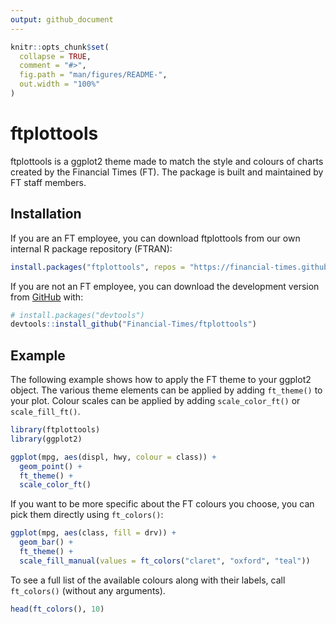 ```yaml
---
output: github_document
---
```


<!-- README.md is generated from README.Rmd. Please edit that file -->

```r
knitr::opts_chunk$set(
  collapse = TRUE,
  comment = "#>",
  fig.path = "man/figures/README-",
  out.width = "100%"
)
```

# ftplottools

<!-- badges: start -->
<!-- badges: end -->

ftplottools is a ggplot2 theme made to match the style and colours of charts created by the Financial Times (FT). The package is built and maintained by FT staff members.

## Installation

If you are an FT employee, you can download ftplottools from our own internal R package repository (FTRAN): 

``` r
install.packages("ftplottools", repos = "https://financial-times.github.io/FTRAN/")
```

If you are not an FT employee, you can download the development version from [GitHub](https://github.com/) with:

``` r
# install.packages("devtools")
devtools::install_github("Financial-Times/ftplottools")
```
## Example

The following example shows how to apply the FT theme to your ggplot2 object.
The various theme elements can be applied by adding `ft_theme()` to your plot.
Colour scales can be applied by adding `scale_color_ft()` or `scale_fill_ft()`.

```r
library(ftplottools)
library(ggplot2)

ggplot(mpg, aes(displ, hwy, colour = class)) + 
  geom_point() +
  ft_theme() +
  scale_color_ft()
```
If you want to be more specific about the FT colours you choose, you can pick them directly using `ft_colors()`:

```r
ggplot(mpg, aes(class, fill = drv)) +
  geom_bar() +
  ft_theme() +
  scale_fill_manual(values = ft_colors("claret", "oxford", "teal"))
```

To see a full list of the available colours along with their labels, call `ft_colors()` (without any arguments).

```r
head(ft_colors(), 10)
```

